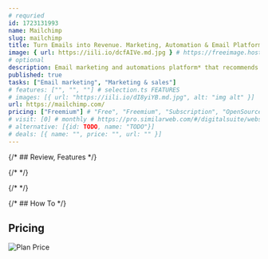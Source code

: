 ```yaml
---
# requried
id: 1723131993
name: Mailchimp
slug: mailchimp
title: Turn Emails into Revenue. Marketing, Automation & Email Platform
image: { url: https://iili.io/dcfAIVe.md.jpg } # https://freeimage.host/
# optional
description: Email marketing and automations platform* that recommends ways to get more opens, clicks, and sales.
published: true
tasks: ["Email marketing", "Marketing & sales"]
# features: ["", "", ""] # selection.ts FEATURES
# images: [{ url: "https://iili.io/dI8yiYB.md.jpg", alt: "img alt" }]
url: https://mailchimp.com/
pricing: ["Freemium"] # "Free", "Freemium", "Subscription", "OpenSource", "Paid"
# visit: [0] # monthly # https://pro.similarweb.com/#/digitalsuite/websiteanalysis/home
# alternative: [{id: TODO, name: "TODO"}]
# deals: [{ name: "", price: "", url: "" }]
---
```


{/* ## Review, Features */}

{/* <DetailYoutube videoId="" startTime={0} /> */}

{/* <Twitters ids=[] /> */}

{/* ## How To */}

## Pricing

<Img
  src="https://p140.p3.n0.cdn.zight.com/items/d5ujLDAN/fb3b2865-6810-42d7-95c3-a2a5978a518e.jpg"
  alt="Plan Price"
/>
